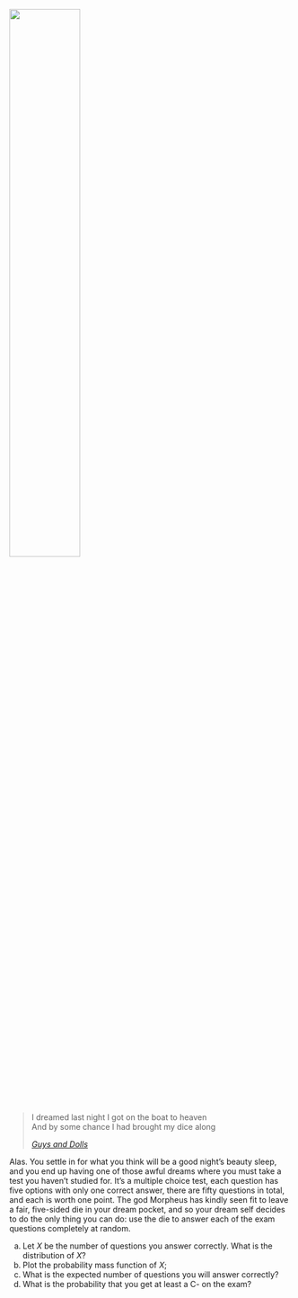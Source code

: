 ![](images/morpheus.jpg){fig-align="center" width="50%"}

> I dreamed last night I got on the boat to heaven<br>And by some chance I had brought my dice along
>
> [*Guys and Dolls*](https://youtu.be/6-ICTHg4Pw8?si=tNaFiMrkv4I5txKl)

Alas. You settle in for what you think will be a good night's beauty sleep, and you end up having one of those awful dreams where you must take a test you haven't studied for. It's a multiple choice test, each question has five options with only one correct answer, there are fifty questions in total, and each is worth one point. The god Morpheus has kindly seen fit to leave a fair, five-sided die in your dream pocket, and so your dream self decides to do the only thing you can do: use the die to answer each of the exam questions completely at random.

a. Let $X$ be the number of questions you answer correctly. What is the distribution of $X$?
a. Plot the probability mass function of $X$;
a. What is the expected number of questions you will answer correctly?
a. What is the probability that you get at least a C- on the exam?